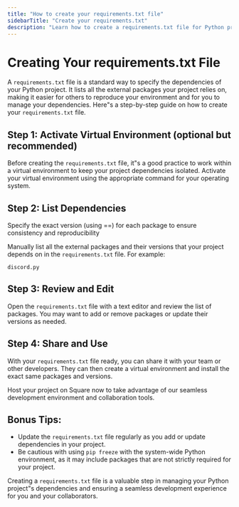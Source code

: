 ```yaml
---
title: "How to create your requirements.txt file"
sidebarTitle: "Create your requirements.txt"
description: "Learn how to create a requirements.txt file for Python projects"
---
```


# Creating Your requirements.txt File

A `requirements.txt` file is a standard way to specify the dependencies of your Python project. It lists all the external packages your project relies on, making it easier for others to reproduce your environment and for you to manage your dependencies. Here"s a step-by-step guide on how to create your `requirements.txt` file.

## Step 1: Activate Virtual Environment (optional but recommended)

Before creating the `requirements.txt` file, it"s a good practice to work within a virtual environment to keep your project dependencies isolated. Activate your virtual environment using the appropriate command for your operating system.

## Step 2: List Dependencies
<Warning>Specify the exact version (using ==) for each package to ensure consistency and reproducibility</Warning>

Manually list all the external packages and their versions that your project depends on in the `requirements.txt` file. For example:

```plaintext requirements.txt
discord.py
```

## Step 3: Review and Edit

Open the `requirements.txt` file with a text editor and review the list of packages. You may want to add or remove packages or update their versions as needed.

## Step 4: Share and Use

With your `requirements.txt` file ready, you can share it with your team or other developers. They can then create a virtual environment and install the exact same packages and versions.

Host your project on Square now to take advantage of our seamless development environment and collaboration tools.

## Bonus Tips:

- Update the `requirements.txt` file regularly as you add or update dependencies in your project.
- Be cautious with using `pip freeze` with the system-wide Python environment, as it may include packages that are not strictly required for your project.

Creating a `requirements.txt` file is a valuable step in managing your Python project"s dependencies and ensuring a seamless development experience for you and your collaborators.